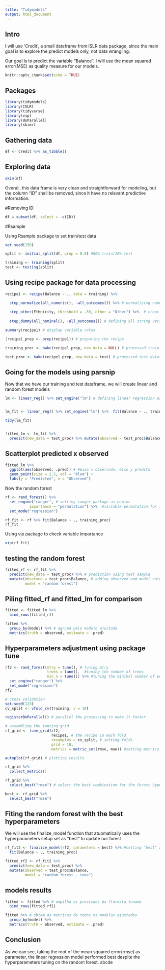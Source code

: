 ```yaml
---
title: "Tidymodels"
output: html_document
---
```


## Intro

I will use 'Credit', a small dataframe from ISLR data package, since the main goal is to explore the predict models only, not data wrangling.

Our goal is to predict the variable "Balance". I will use the mean squared error(MSE) as quality measure for our models.


```r
knitr::opts_chunk$set(echo = TRUE)
```

## Packages

```r

library(tidymodels)
library(ISLR)
library(tidyverse)
library(vip)
library(doParallel)
library(skimr)

```


## Gathering data

```r

df <- Credit %>% as_tibble()

```


## Exploring data

```r

skim(df)

```

Overall, this data frame is very clean and straightforward for modeling, but the column "ID" shall be removed, since it have no relevant predictive information.

#Removing ID

```r

df = subset(df, select = -c(ID))

```

#Rsample

Using Rsample package to set train/test data

```r

set.seed(150)

split <- initial_split(df, prop = 0.8) #80% train/20% test

training <- training(split) 
test <- testing(split) 


```

## Using recipe package for data processing


```r

recipe1 <- recipe(Balance ~ ., data = training) %>% 

  step_normalize(all_numeric(), -all_outcomes()) %>% # normalizing numeric variables except 'Balance'
  
  step_other(Ethnicity, threshold = .30, other = "Other") %>%  # creating 'Other' category for ethinicy
  
  step_dummy(all_nominal(), -all_outcomes()) # defining all string variables as dummies

summary(recipe1) # display variable roles

(recipe1_prep <- prep(recipe1)) # preparing the recipe

training_proc <- bake(recipe1_prep, new_data = NULL) # processed training dataframe

test_proc <- bake(recipe1_prep, new_data = test) # processed test dataframe


```

## Going for the models using parsnip

Now that we have our training and test dataframe, we will create linear and random forest models

```r

lm <- linear_reg() %>% set_engine("lm") # defining linear regression as engine


lm_fit <- linear_reg() %>% set_engine("lm") %>%  fit(Balance ~ ., training_proc)

tidy(lm_fit)


fitted_lm <- lm_fit %>% 
  predict(new_data = test_proc) %>% mutate(observed = test_proc$Balance, model = "lm")

```

## Scatterplot predicted x observed

```r

fitted_lm %>% 
  ggplot(aes(observed, .pred)) + #eixo x observado, eixo y predito 
  geom_point(size = 1.5, col = "blue") + 
  labs(y = "Predicted", x = "Observed")

```

Now the random forest

```r

rf <- rand_forest() %>% 
  set_engine("ranger", # setting ranger package as engine
           importance = "permutation") %>%  #variable permutation for importance calculation in each tree node
  set_mode("regression")

rf_fit <- rf %>% fit(Balance ~ ., training_proc)
rf_fit

```


Using vip package to check variable importance


```r

vip(rf_fit)

```
## testing the random forest

```r

fitted_rf <- rf_fit %>% 
  predict(new_data = test_proc) %>% # prediction using test sample
  mutate(observed = test_proc$Balance, # adding observed and model columns to fitted_rf results
         model = "random forest")

```


## Piling fitted_rf and fitted_lm for comparison

```r

fitted <- fitted_lm %>% 
  bind_rows(fitted_rf)

```


```r

fitted %>% 
  group_by(model) %>% # agrupa pelo modelo ajustado
  metrics(truth = observed, estimate = .pred)

```

## Hyperparameters adjustment using package tune

```r

rf2 <- rand_forest(mtry = tune(), # tuning mtry 
                   trees = tune(),  #tuning the number of trees
                   min_n = tune()) %>% #tuning the minimal number of points in a node
  set_engine("ranger") %>% 
  set_mode("regression") 
rf2

# cross validation
set.seed(123)
cv_split <- vfold_cv(training, v = 10)

registerDoParallel() # parallel the processing to make it faster

# assembling the tunning grid
rf_grid <- tune_grid(rf2, 
                     recipe1, # the recipe in each fold
                     resamples = cv_split, # setting folds
                     grid = 10, 
                     metrics = metric_set(rmse, mae)) #setting metrics

autoplot(rf_grid) # plotting results

rf_grid %>% 
  collect_metrics() 

rf_grid %>% 
  select_best("rmse") # select the best combination for the forest hyperparameters

best <- rf_grid %>% 
  select_best("rmse") 


```

## Fiting the random forest with the best hyperparameters 

We will use the finalize_model function that atuomatically uses the hyperparameters setup set as "best" to update our forest


```r

rf_fit2 <- finalize_model(rf2, parameters = best) %>% #setting "best" as our hyperparameters optimal combination
  fit(Balance ~ ., training_proc) 

fitted_rf2 <- rf_fit2 %>% 
  predict(new_data = test_proc) %>% 
  mutate(observed = test_proc$Balance, 
         model = "random forest - tune")

```

## models results

```r

fitted <- fitted %>% # empilha as previsoes da floresta tunada
  bind_rows(fitted_rf2)

fitted %>% # obtem as metricas de todos os modelos ajustados
  group_by(model) %>% 
  metrics(truth = observed, estimate = .pred) 

```

## Conclusion

As we can see, taking the root of the mean squared error(rmse) as parameter, the linear regression model performed best despite the hyperparameters tuning on the random forest. abcde
